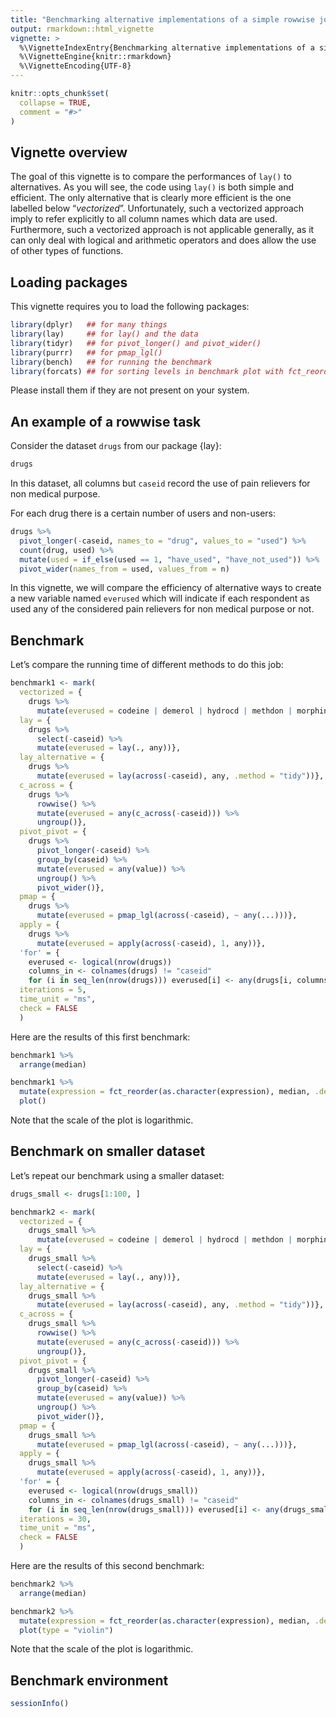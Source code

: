 ```yaml
---
title: "Benchmarking alternative implementations of a simple rowwise job"
output: rmarkdown::html_vignette
vignette: >
  %\VignetteIndexEntry{Benchmarking alternative implementations of a simple rowwise job}
  %\VignetteEngine{knitr::rmarkdown}
  %\VignetteEncoding{UTF-8}
---
```


```r
knitr::opts_chunk$set(
  collapse = TRUE,
  comment = "#>"
)
```

## Vignette overview

The goal of this vignette is to compare the performances of `lay()` to alternatives.
As you will see, the code using `lay()` is both simple and efficient.
The only alternative that is clearly more efficient is the one labelled below "*vectorized*".
Unfortunately, such a vectorized approach imply to refer explicitly to all column names which data are used.
Furthermore, such a vectorized approach is not applicable generally, as it can only deal with logical
and arithmetic operators and does allow the use of other types of functions.


## Loading packages

This vignette requires you to load the following packages:

```r
library(dplyr)   ## for many things
library(lay)     ## for lay() and the data
library(tidyr)   ## for pivot_longer() and pivot_wider()
library(purrr)   ## for pmap_lgl()
library(bench)   ## for running the benchmark
library(forcats) ## for sorting levels in benchmark plot with fct_reorder()
```

Please install them if they are not present on your system.


## An example of a rowwise task

Consider the dataset `drugs` from our package {lay}:
```r
drugs
```

In this dataset, all columns but `caseid` record the use of pain relievers for non medical purpose.

For each drug there is a certain number of users and non-users:
```r
drugs %>%
  pivot_longer(-caseid, names_to = "drug", values_to = "used") %>%
  count(drug, used) %>%
  mutate(used = if_else(used == 1, "have_used", "have_not_used")) %>%
  pivot_wider(names_from = used, values_from = n)
```

In this vignette, we will compare the efficiency of alternative ways to create a new variable named `everused` which will indicate if each respondent as used any of the considered pain relievers for non medical purpose or not.

## Benchmark

Let's compare the running time of different methods to do this job:

```r
benchmark1 <- mark(
  vectorized = {
    drugs %>%
      mutate(everused = codeine | demerol | hydrocd | methdon | morphin | oxycodp | tramadl | vicolor)},
  lay = {
    drugs %>%
      select(-caseid) %>%
      mutate(everused = lay(., any))},
  lay_alternative = {
    drugs %>%
      mutate(everused = lay(across(-caseid), any, .method = "tidy"))},
  c_across = {
    drugs %>%
      rowwise() %>%
      mutate(everused = any(c_across(-caseid))) %>%
      ungroup()},
  pivot_pivot = {
    drugs %>%
      pivot_longer(-caseid) %>%
      group_by(caseid) %>%
      mutate(everused = any(value)) %>%
      ungroup() %>%
      pivot_wider()},
  pmap = {
    drugs %>%
      mutate(everused = pmap_lgl(across(-caseid), ~ any(...)))},
  apply = {
    drugs %>%
      mutate(everused = apply(across(-caseid), 1, any))},
  'for' = {
    everused <- logical(nrow(drugs))
    columns_in <- colnames(drugs) != "caseid"
    for (i in seq_len(nrow(drugs))) everused[i] <- any(drugs[i, columns_in])},
  iterations = 5,
  time_unit = "ms",
  check = FALSE
  )
```

Here are the results of this first benchmark:
```r
benchmark1 %>%
  arrange(median)
```

```r
benchmark1 %>%
  mutate(expression = fct_reorder(as.character(expression), median, .desc = TRUE)) %>%
  plot()
```

Note that the scale of the plot is logarithmic.

## Benchmark on smaller dataset

Let's repeat our benchmark using a smaller dataset:

```r
drugs_small <- drugs[1:100, ]

benchmark2 <- mark(
  vectorized = {
    drugs_small %>%
      mutate(everused = codeine | demerol | hydrocd | methdon | morphin | oxycodp | tramadl | vicolor)},
  lay = {
    drugs_small %>%
      select(-caseid) %>%
      mutate(everused = lay(., any))},
  lay_alternative = {
    drugs_small %>%
      mutate(everused = lay(across(-caseid), any, .method = "tidy"))},
  c_across = {
    drugs_small %>%
      rowwise() %>%
      mutate(everused = any(c_across(-caseid))) %>%
      ungroup()},
  pivot_pivot = {
    drugs_small %>%
      pivot_longer(-caseid) %>%
      group_by(caseid) %>%
      mutate(everused = any(value)) %>%
      ungroup() %>%
      pivot_wider()},
  pmap = {
    drugs_small %>%
      mutate(everused = pmap_lgl(across(-caseid), ~ any(...)))},
  apply = {
    drugs_small %>%
      mutate(everused = apply(across(-caseid), 1, any))},
  'for' = {
    everused <- logical(nrow(drugs_small))
    columns_in <- colnames(drugs_small) != "caseid"
    for (i in seq_len(nrow(drugs_small))) everused[i] <- any(drugs_small[i, columns_in])},
  iterations = 30,
  time_unit = "ms",
  check = FALSE
  )
```

Here are the results of this second benchmark:
```r
benchmark2 %>%
  arrange(median)
```

```r
benchmark2 %>%
  mutate(expression = fct_reorder(as.character(expression), median, .desc = TRUE)) %>%
  plot(type = "violin")
```

Note that the scale of the plot is logarithmic.

## Benchmark environment

```r
sessionInfo()
```

